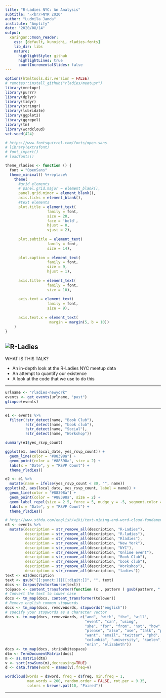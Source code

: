 ```yaml
---
title: "R-Ladies NYC: An Analysis"
subtitle: "⚔<br/>NYR 2020"
author: "Ludmila Janda"
institute: "Amplify"
date: "2020/08/14"
output:
  xaringan::moon_reader:
    css: [default, kunoichi, rladies-fonts]
    lib_dir: libs
    nature:
      highlightStyle: github
      highlightLines: true
      countIncrementalSlides: false
---
```



```r
options(htmltools.dir.version = FALSE)
# remotes::install_github("rladies/meetupr")
library(meetupr)
library(purrr)
library(dplyr)
library(tidyr)
library(stringr)
library(lubridate)
library(ggplot2)
library(ggrepel)
library(tm)
library(wordcloud)
set.seed(424)
```

```r
# https://www.fontsquirrel.com/fonts/open-sans
# library(extrafont)
# font_import()
# loadfonts()
```


```r
theme_rladies <- function () { 
  font = "OpenSans"
  theme_minimal() %+replace% 
    theme(
      #grid elements
      # panel.grid.major = element_blank(),    
      panel.grid.minor = element_blank(),    
      axis.ticks = element_blank(),          
      #text elements
      plot.title = element_text(             
                   family = font,            
                   size = 20,                
                   face = 'bold',            
                   hjust = 0,                
                   vjust = 2),               
    
      plot.subtitle = element_text(         
                   family = font,           
                   size = 14),              
    
      plot.caption = element_text(         
                   family = font,          
                   size = 9,               
                   hjust = 1),             
      
      axis.title = element_text(           
                   family = font,          
                   size = 10),             
      
      axis.text = element_text(            
                   family = font,          
                   size = 9),              
      
      axis.text.x = element_text(          
                    margin = margin(5, b = 10))
    )
}

```



![R-Ladies](images/rladies_hex.png)
---

WHAT IS THIS TALK?

- An in-depth look at the R-Ladies NYC meetup data
- An attempt to quantify our existence
- A look at the code that we use to do this


---

```r
urlname <- "rladies-newyork"
events <- get_events(urlname, "past")
glimpse(events)
```

--- 

```r
e1 <- events %>% 
  filter(!str_detect(name, "Book Club"), 
         !str_detect(name, "book club"), 
         !str_detect(name, "Social"), 
         !str_detect(name, "Workshop")) 
```

```r
summary(e1$yes_rsvp_count)
```


```r
ggplot(e1, aes(local_date, yes_rsvp_count)) + 
  geom_line(color = "#88398a") +
  geom_point(color = "#88398a", size = 2) + 
  labs(x = "Date", y = "RSVP Count") + 
  theme_rladies()
```

```r
e2 <- e1 %>% 
  mutate(name = ifelse(yes_rsvp_count < 80, "", name))
ggplot(e2, aes(local_date, yes_rsvp_count, label = name)) + 
  geom_line(color = "#88398a") +
  geom_point(color = "#88398a", size = 2) + 
  geom_label_repel(size = 2.5, force = 5, nudge_y = -5, segment.color = "grey60") + 
  labs(x = "Date", y = "RSVP Count") + 
  theme_rladies()
```


```r
# http://www.sthda.com/english/wiki/text-mining-and-word-cloud-fundamentals-in-r-5-simple-steps-you-should-know
e3 <- events %>% 
  mutate(description = str_remove_all(description, "R-Ladies"),
         description = str_remove_all(description, "R-ladies"),
         description = str_remove_all(description, "Rladies"),
         description = str_remove_all(description, "New York"),
         description = str_remove_all(description, "NYC"),
         description = str_remove_all(description, "Online event"),
         description = str_remove_all(description, "Book Club"), 
         description = str_remove_all(description, "book club"), 
         description = str_remove_all(description, "Workshop"), 
         description = str_remove_all(description, "ladies"))
text <- e3$description
text <- gsub("[[:punct:]]|[[:digit:]]", "", text)
docs <- Corpus(VectorSource(text))
toSpace <- content_transformer(function (x , pattern ) gsub(pattern, " ", x))
# Convert the text to lower case
docs <- tm_map(docs, content_transformer(tolower))
# Remove english common stopwords
docs <- tm_map(docs, removeWords, stopwords("english"))
# specify your stopwords as a character vector
docs <- tm_map(docs, removeWords, c("and", "with", "the", "will", 
                                    "event", "can", "using", 
                                    "she", "for", "from", "not", "how", 
                                    "please", "also", "use", "talk", "pwe", 
                                    "want", "email", "twitter", "phd", "well", 
                                    "columbia", "university", "kaelen", "emily", 
                                    "erin", "elizabeth")) 
docs <- tm_map(docs, stripWhitespace)
dtm <- TermDocumentMatrix(docs)
m <- as.matrix(dtm)
v <- sort(rowSums(m),decreasing=TRUE)
d <- data.frame(word = names(v),freq=v)

wordcloud(words = d$word, freq = d$freq, min.freq = 1,
          max.words = 200, random.order = FALSE, rot.per = 0.35, 
          colors = brewer.pal(10, "Paired"))
```

---


